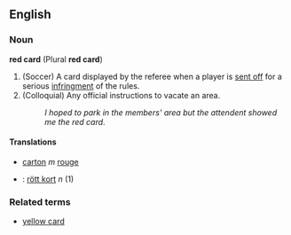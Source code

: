 ==English==
===Noun===
'''red card''' (Plural '''red card''')
# (Soccer) A card displayed by the referee when a player is [[sent off]] for a serious [[infringment]] of the rules.
# (Colloquial) Any official instructions to vacate an area.
#: ''I hoped to park in the members' area but the attendent showed me the red card''.
====Translations====
*{{fr}} [[carton]] ''m'' [[rouge]]
*{{sv}}: [[rött kort]] ''n'' (1)
===Related terms===
*[[yellow card]]